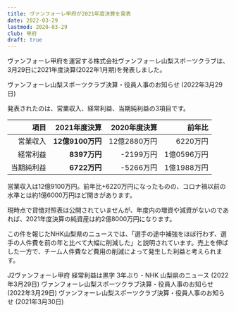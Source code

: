```yaml
---
title: ヴァンフォーレ甲府が2021年度決算を発表
date: 2022-03-29
lastmod: 2020-03-29
club: 甲府
draft: true
---
```


ヴァンフォーレ甲府を運営する株式会社ヴァンフォーレ山梨スポーツクラブは、3月29日に2021年度決算(2022年1月期)を発表しました。

<PanelLink to="https://www.ventforet.jp/news/press_release/521827">
  ヴァンフォーレ山梨スポーツクラブ決算・役員人事のお知らせ (2022年3月29日)
</PanelLink>

発表されたのは、営業収入、経常利益、当期純利益の3項目です。

|    項目   |  **2021年度決算** |  2020年度決算 |          前年比          |
|---------:|-----------------:|------------:|------------------------:|
|   営業収入 | **12億9100万円** | 12億2880万円 |    <Diff>6220万円</Diff> |
|   経常利益 |     **8397万円** |    -2199万円 | <Diff>1億0596万円</Diff> |
| 当期純利益 |     **6722万円** |    -5266万円 | <Diff>1億1988万円</Diff> |

営業収入は12億9100万円。前年比+6220万円になったものの、コロナ禍以前の水準とは約1億6000万円ほど開きがあります。

現時点で貸借対照表は公開されていませんが、年度内の増資や減資がないのであれば、2021年度決算の純資産は約2億8000万円になります。

この件を報じたNHK山梨県のニュースでは、「選手の途中補強をほぼ行わず、選手の人件費を前の年と比べて大幅に削減した」と説明されています。売上を伸ばした一方で、チーム人件費など費用の削減によって発生した利益と考えられます。

<PanelLink to="https://www3.nhk.or.jp/lnews/kofu/20220329/1040016344.html">
  J2ヴァンフォーレ甲府 経常利益は黒字 3年ぶり - NHK 山梨県のニュース (2022年3月29日) 
</PanelLink>

<PanelLink to="https://www.ventforet.jp/news/press_release/521827">
  ヴァンフォーレ山梨スポーツクラブ決算・役員人事のお知らせ (2022年3月29日)
</PanelLink>

<PanelLink to="https://www.ventforet.jp/news/press_release/520817">
  ヴァンフォーレ山梨スポーツクラブ決算・役員人事のお知らせ (2021年3月30日)
</PanelLink>
